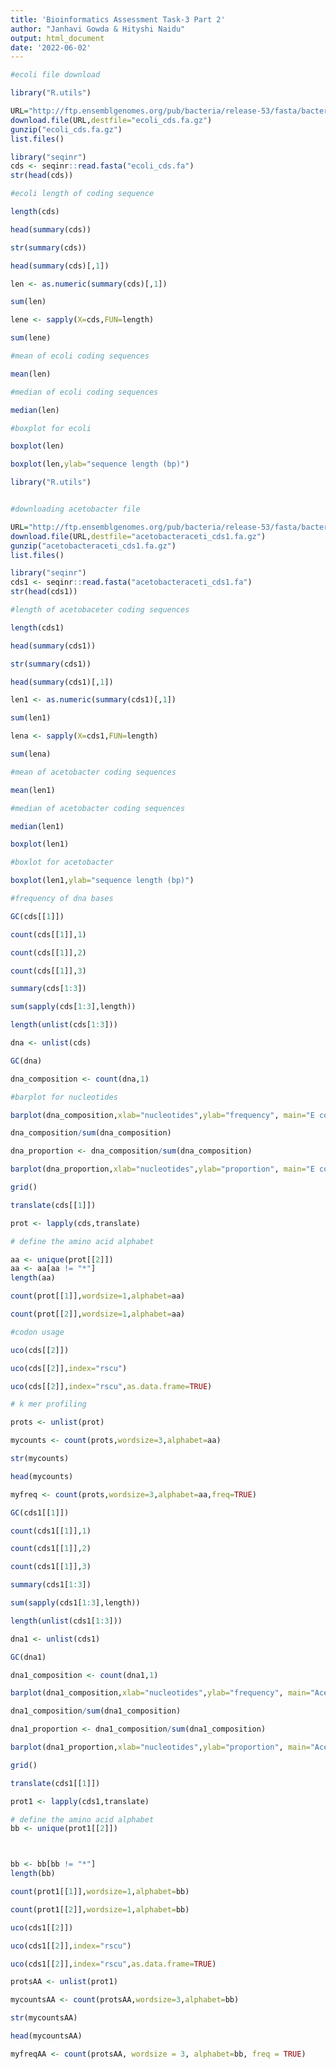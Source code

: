 ```yaml
---
title: 'Bioinformatics Assessment Task-3 Part 2'
author: "Janhavi Gowda & Hityshi Naidu"
output: html_document
date: '2022-06-02'
---
```


```r
#ecoli file download

library("R.utils")

URL="http://ftp.ensemblgenomes.org/pub/bacteria/release-53/fasta/bacteria_0_collection/escherichia_coli_str_k_12_substr_mg1655_gca_000005845/cds/Escherichia_coli_str_k_12_substr_mg1655_gca_000005845.ASM584v2.cds.all.fa.gz"
download.file(URL,destfile="ecoli_cds.fa.gz")
gunzip("ecoli_cds.fa.gz")
list.files()

library("seqinr")
cds <- seqinr::read.fasta("ecoli_cds.fa")
str(head(cds))

#ecoli length of coding sequence 

length(cds)

head(summary(cds))

str(summary(cds))

head(summary(cds)[,1])

len <- as.numeric(summary(cds)[,1])

sum(len)

lene <- sapply(X=cds,FUN=length)

sum(lene) 

#mean of ecoli coding sequences

mean(len)

#median of ecoli coding sequences

median(len)

#boxplot for ecoli

boxplot(len)

boxplot(len,ylab="sequence length (bp)")
```


```r
library("R.utils")


#downloading acetobacter file 

URL="http://ftp.ensemblgenomes.org/pub/bacteria/release-53/fasta/bacteria_80_collection/acetobacter_aceti_gca_002005445/cds/Acetobacter_aceti_gca_002005445.ASM200544v1.cds.all.fa.gz"
download.file(URL,destfile="acetobacteraceti_cds1.fa.gz")
gunzip("acetobacteraceti_cds1.fa.gz")
list.files()

library("seqinr")
cds1 <- seqinr::read.fasta("acetobacteraceti_cds1.fa")
str(head(cds1))

#length of acetobaceter coding sequences 

length(cds1)

head(summary(cds1))

str(summary(cds1))

head(summary(cds1)[,1])

len1 <- as.numeric(summary(cds1)[,1])

sum(len1)

lena <- sapply(X=cds1,FUN=length)

sum(lena) 

#mean of acetobacter coding sequences 

mean(len1)

#median of acetobacter coding sequences 

median(len1)

boxplot(len1)

#boxlot for acetobacter

boxplot(len1,ylab="sequence length (bp)")
```




```r

#frequency of dna bases

GC(cds[[1]])

count(cds[[1]],1)

count(cds[[1]],2)

count(cds[[1]],3)

summary(cds[1:3])

sum(sapply(cds[1:3],length))

length(unlist(cds[1:3]))

dna <- unlist(cds)

GC(dna)

dna_composition <- count(dna,1)

#barplot for nucleotides

barplot(dna_composition,xlab="nucleotides",ylab="frequency", main="E coli CDS composition")

dna_composition/sum(dna_composition)

dna_proportion <- dna_composition/sum(dna_composition)

barplot(dna_proportion,xlab="nucleotides",ylab="proportion", main="E coli CDS composition")

grid()

translate(cds[[1]])

prot <- lapply(cds,translate)

# define the amino acid alphabet

aa <- unique(prot[[2]])
aa <- aa[aa != "*"]
length(aa)

count(prot[[1]],wordsize=1,alphabet=aa)

count(prot[[2]],wordsize=1,alphabet=aa)

#codon usage

uco(cds[[2]])

uco(cds[[2]],index="rscu")

uco(cds[[2]],index="rscu",as.data.frame=TRUE)

# k mer profiling

prots <- unlist(prot)

mycounts <- count(prots,wordsize=3,alphabet=aa)

str(mycounts)

head(mycounts)

myfreq <- count(prots,wordsize=3,alphabet=aa,freq=TRUE)
```



```r
GC(cds1[[1]])

count(cds1[[1]],1)

count(cds1[[1]],2)

count(cds1[[1]],3)

summary(cds1[1:3])

sum(sapply(cds1[1:3],length))

length(unlist(cds1[1:3]))

dna1 <- unlist(cds1)

GC(dna1)

dna1_composition <- count(dna1,1)

barplot(dna1_composition,xlab="nucleotides",ylab="frequency", main="Acetobacteraceti CDS composition")

dna1_composition/sum(dna1_composition)

dna1_proportion <- dna1_composition/sum(dna1_composition)

barplot(dna1_proportion,xlab="nucleotides",ylab="proportion", main="Acetobacteraceti CDS composition")

grid()

translate(cds1[[1]])

prot1 <- lapply(cds1,translate)

# define the amino acid alphabet
bb <- unique(prot1[[2]])



bb <- bb[bb != "*"]
length(bb)

count(prot1[[1]],wordsize=1,alphabet=bb)

count(prot1[[2]],wordsize=1,alphabet=bb)

uco(cds1[[2]])

uco(cds1[[2]],index="rscu")

uco(cds1[[2]],index="rscu",as.data.frame=TRUE)

protsAA <- unlist(prot1)

mycountsAA <- count(protsAA,wordsize=3,alphabet=bb)

str(mycountsAA)

head(mycountsAA)

myfreqAA <- count(protsAA, wordsize = 3, alphabet=bb, freq = TRUE)

```

